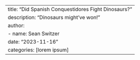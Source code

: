 ---
title: "Did Spanish Conquestidores Fight Dinosaurs? "
description: "Dinosaurs might've won!"
author:
  - name: Sean Switzer
date: "2023-11-16"
categories: [lorem ipsum] 
---